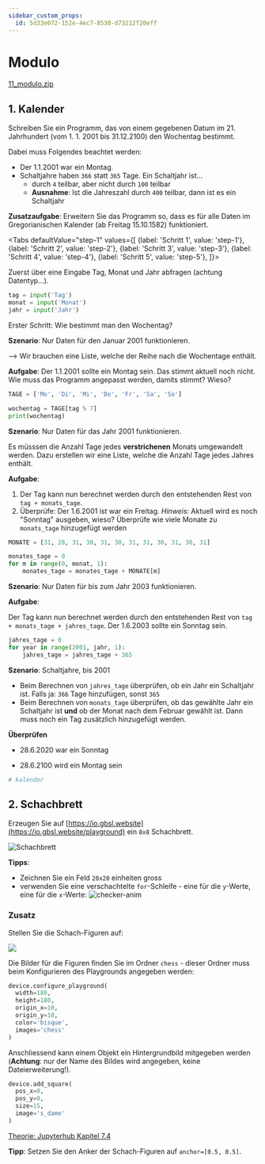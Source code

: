 ```yaml
---
sidebar_custom_props:
  id: 5d33e072-152e-4ec7-8530-d73212f20eff
---
```


# Modulo

[11_modulo.zip](skeletons/11_modulo.zip)

## 1. Kalender

Schreiben Sie ein Programm, das von einem gegebenen Datum im 21. Jahrhundert (vom 1. 1. 2001 bis 31.12.2100) den Wochentag bestimmt.

Dabei muss Folgendes beachtet werden:

- Der 1.1.2001 war ein Montag.
- Schaltjahre haben `366` statt `365` Tage. Ein Schaltjahr ist...
  - durch `4` teilbar, aber nicht durch `100` teilbar
  - **Ausnahme**: Ist die Jahreszahl durch `400` teilbar, dann ist es ein Schaltjahr

**Zusatzaufgabe**: Erweitern Sie das Programm so, dass es für alle Daten im Gregorianischen Kalender (ab Freitag 15.10.1582) funktioniert.


<Tabs
  defaultValue="step-1"
  values={[
    {label: 'Schritt 1', value: 'step-1'},
    {label: 'Schritt 2', value: 'step-2'},
    {label: 'Schritt 3', value: 'step-3'},
    {label: 'Schritt 4', value: 'step-4'},
    {label: 'Schritt 5', value: 'step-5'},
  ]}>
  <TabItem value="step-1">

Zuerst über eine Eingabe Tag, Monat und Jahr abfragen (achtung Datentyp...).

```py
tag = input('Tag')
monat = input('Monat')
jahr = input('Jahr')
```

  </TabItem>
  <TabItem value="step-2">

Erster Schritt: Wie bestimmt man den Wochentag?

**Szenario**: Nur Daten für den Januar 2001 funktionieren.

--> Wir brauchen eine Liste, welche der Reihe nach die Wochentage enthält.

**Aufgabe**: Der 1.1.2001 sollte ein Montag sein. Das stimmt aktuell noch nicht. Wie muss das Programm angepasst werden, damits stimmt? Wieso?

```py
TAGE = ['Mo', 'Di', 'Mi', 'Do', 'Fr', 'Sa', 'So']

wochentag = TAGE[tag % 7]
print(wochentag)
```

  </TabItem>
  <TabItem value="step-3">


**Szenario**: Nur Daten für das Jahr 2001 funktionieren.

Es müsssen die Anzahl Tage jedes **verstrichenen** Monats umgewandelt werden. Dazu erstellen wir eine Liste, welche die Anzahl Tage jedes Jahres enthält.

**Aufgabe**:

1. Der Tag kann nun berechnet werden durch den entstehenden Rest von `tag + monats_tage`.
2. Überprüfe: Der 1.6.2001 ist war ein Freitag. _Hinweis_: Aktuell wird es noch "Sonntag" ausgeben, wieso? Überprüfe wie viele Monate zu `monats_tage` hinzugefügt werden

```py
MONATE = [31, 28, 31, 30, 31, 30, 31, 31, 30, 31, 30, 31]

monates_tage = 0
for m in range(0, monat, 1):
    monates_tage = monates_tage + MONATE[m]
```

  </TabItem>
  <TabItem value="step-4">


**Szenario**: Nur Daten für bis zum Jahr 2003 funktionieren.

**Aufgabe**:

Der Tag kann nun berechnet werden durch den entstehenden Rest von `tag + monats_tage + jahres_tage`. Der 1.6.2003 sollte ein Sonntag sein.

```py
jahres_tage = 0
for year in range(2001, jahr, 1):
    jahres_tage = jahres_tage + 365
```

  </TabItem>
  <TabItem value="step-5">

**Szenario**: Schaltjahre, bis 2001

- Beim Berechnen von `jahres_tage` überprüfen, ob ein Jahr ein Schaltjahr ist. Falls ja: `366` Tage hinzufügen, sonst `365`
- Beim Berechnen von `monats_tage` überprüfen, ob das gewählte Jahr ein Schaltjahr ist **und** ob der Monat nach dem Februar gewählt ist. Dann muss noch ein Tag zusätzlich hinzugefügt werden.

**Überprüfen**

- 28.6.2020 war ein Sonntag
- 28.6.2100 wird ein Montag sein


  </TabItem>
</Tabs>

```py live_py title=kalender.py id=13c15f99-7389-4d8e-a884-1ca388c0cbb0
# kalender

```

## 2. Schachbrett

Erzeugen Sie auf [https://io.gbsl.website](https://io.gbsl.website/playground) ein `8x8` Schachbrett.

![Schachbrett](images/11-modulo/chess1.png)

**Tipps**:

- Zeichnen Sie ein Feld `20x20` einheiten gross
- verwenden Sie eine verschachtelte `for`-Schleife - eine für die `y`-Werte, eine für die `x`-Werte:
  ![checker-anim](images/11-modulo/animate_draw.gif)

### Zusatz

Stellen Sie die Schach-Figuren auf:

![](images/11-modulo/chess2.png)

Die Bilder für die Figuren finden Sie im Ordner `chess` - dieser Ordner muss beim Konfigurieren des Playgrounds angegeben werden:

```py
device.configure_playground(
  width=180,
  height=180,
  origin_x=10,
  origin_y=10,
  color='bisque',
  images='chess'
)
```

Anschliessend kann einem Objekt ein Hintergrundbild mitgegeben werden (**Achtung**: nur der Name des Bildes wird angegeben, keine Dateierweiterung!).

```py
device.add_square(
  pos_x=0,
  pos_y=0,
  size=15,
  image='s_dame'
)
```

[Theorie: Jupyterhub Kapitel 7.4](https://jupyter.gbsl.website/user-redirect/lab/tree/shared/07T_Playground.ipynb)

**Tipp**: Setzen Sie den Anker der Schach-Figuren auf `anchor=[0.5, 0.5]`.
